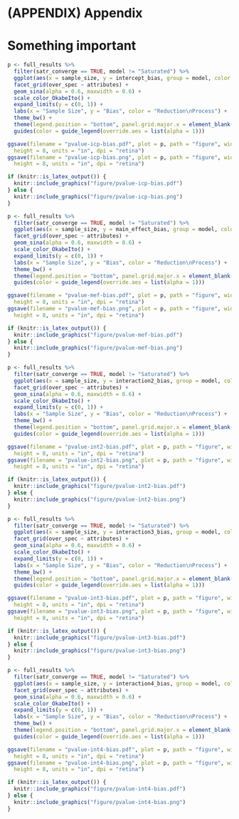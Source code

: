 # (APPENDIX) Appendix {-}

# Something important

```r
p <- full_results %>%
  filter(satr_converge == TRUE, model != "Saturated") %>%
  ggplot(aes(x = sample_size, y = intercept_bias, group = model, color = model)) +
  facet_grid(over_spec ~ attributes) +
  geom_sina(alpha = 0.6, maxwidth = 0.6) +
  scale_color_OkabeIto() +
  expand_limits(y = c(0, 1)) +
  labs(x = "Sample Size", y = "Bias", color = "Reduction\nProcess") +
  theme_bw() +
  theme(legend.position = "bottom", panel.grid.major.x = element_blank()) +
  guides(color = guide_legend(override.aes = list(alpha = 1)))

ggsave(filename = "pvalue-icp-bias.pdf", plot = p, path = "figure", width = 8,
  height = 8, units = "in", dpi = "retina")
ggsave(filename = "pvalue-icp-bias.png", plot = p, path = "figure", width = 8,
  height = 8, units = "in", dpi = "retina")

if (knitr::is_latex_output()) {
  knitr::include_graphics("figure/pvalue-icp-bias.pdf")
} else {
  knitr::include_graphics("figure/pvalue-icp-bias.png")
}
```

```r
p <- full_results %>%
  filter(satr_converge == TRUE, model != "Saturated") %>%
  ggplot(aes(x = sample_size, y = main_effect_bias, group = model, color = model)) +
  facet_grid(over_spec ~ attributes) +
  geom_sina(alpha = 0.6, maxwidth = 0.6) +
  scale_color_OkabeIto() +
  expand_limits(y = c(0, 1)) +
  labs(x = "Sample Size", y = "Bias", color = "Reduction\nProcess") +
  theme_bw() +
  theme(legend.position = "bottom", panel.grid.major.x = element_blank()) +
  guides(color = guide_legend(override.aes = list(alpha = 1)))

ggsave(filename = "pvalue-mef-bias.pdf", plot = p, path = "figure", width = 8,
  height = 8, units = "in", dpi = "retina")
ggsave(filename = "pvalue-mef-bias.png", plot = p, path = "figure", width = 8,
  height = 8, units = "in", dpi = "retina")

if (knitr::is_latex_output()) {
  knitr::include_graphics("figure/pvalue-mef-bias.pdf")
} else {
  knitr::include_graphics("figure/pvalue-mef-bias.png")
}
```

```r
p <- full_results %>%
  filter(satr_converge == TRUE, model != "Saturated") %>%
  ggplot(aes(x = sample_size, y = interaction2_bias, group = model, color = model)) +
  facet_grid(over_spec ~ attributes) +
  geom_sina(alpha = 0.6, maxwidth = 0.6) +
  scale_color_OkabeIto() +
  expand_limits(y = c(0, 1)) +
  labs(x = "Sample Size", y = "Bias", color = "Reduction\nProcess") +
  theme_bw() +
  theme(legend.position = "bottom", panel.grid.major.x = element_blank()) +
  guides(color = guide_legend(override.aes = list(alpha = 1)))

ggsave(filename = "pvalue-int2-bias.pdf", plot = p, path = "figure", width = 8,
  height = 8, units = "in", dpi = "retina")
ggsave(filename = "pvalue-int2-bias.png", plot = p, path = "figure", width = 8,
  height = 8, units = "in", dpi = "retina")

if (knitr::is_latex_output()) {
  knitr::include_graphics("figure/pvalue-int2-bias.pdf")
} else {
  knitr::include_graphics("figure/pvalue-int2-bias.png")
}
```

```r
p <- full_results %>%
  filter(satr_converge == TRUE, model != "Saturated") %>%
  ggplot(aes(x = sample_size, y = interaction3_bias, group = model, color = model)) +
  facet_grid(over_spec ~ attributes) +
  geom_sina(alpha = 0.6, maxwidth = 0.6) +
  scale_color_OkabeIto() +
  expand_limits(y = c(0, 1)) +
  labs(x = "Sample Size", y = "Bias", color = "Reduction\nProcess") +
  theme_bw() +
  theme(legend.position = "bottom", panel.grid.major.x = element_blank()) +
  guides(color = guide_legend(override.aes = list(alpha = 1)))

ggsave(filename = "pvalue-int3-bias.pdf", plot = p, path = "figure", width = 8,
  height = 8, units = "in", dpi = "retina")
ggsave(filename = "pvalue-int3-bias.png", plot = p, path = "figure", width = 8,
  height = 8, units = "in", dpi = "retina")

if (knitr::is_latex_output()) {
  knitr::include_graphics("figure/pvalue-int3-bias.pdf")
} else {
  knitr::include_graphics("figure/pvalue-int3-bias.png")
}
```

```r
p <- full_results %>%
  filter(satr_converge == TRUE, model != "Saturated") %>%
  ggplot(aes(x = sample_size, y = interaction4_bias, group = model, color = model)) +
  facet_grid(over_spec ~ attributes) +
  geom_sina(alpha = 0.6, maxwidth = 0.6) +
  scale_color_OkabeIto() +
  expand_limits(y = c(0, 1)) +
  labs(x = "Sample Size", y = "Bias", color = "Reduction\nProcess") +
  theme_bw() +
  theme(legend.position = "bottom", panel.grid.major.x = element_blank()) +
  guides(color = guide_legend(override.aes = list(alpha = 1)))

ggsave(filename = "pvalue-int4-bias.pdf", plot = p, path = "figure", width = 8,
  height = 8, units = "in", dpi = "retina")
ggsave(filename = "pvalue-int4-bias.png", plot = p, path = "figure", width = 8,
  height = 8, units = "in", dpi = "retina")

if (knitr::is_latex_output()) {
  knitr::include_graphics("figure/pvalue-int4-bias.pdf")
} else {
  knitr::include_graphics("figure/pvalue-int4-bias.png")
}
```
